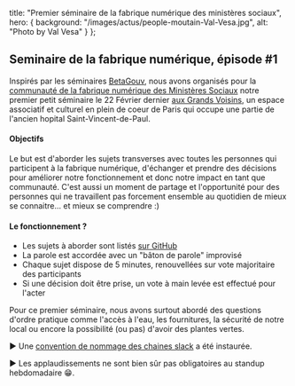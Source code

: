 
  title: "Premier séminaire de la fabrique numérique des ministères sociaux",
  hero: {
    background: "/images/actus/people-moutain-Val-Vesa.jpg",
    alt: "Photo by Val Vesa"
  }
};

<LayoutArticle meta={meta}>

## Seminaire de la fabrique numérique, épisode #1

Inspirés par les séminaires [BetaGouv](https://beta.gouv.fr), nous avons organisés pour la [communauté de la fabrique numérique des Ministères Sociaux](/members) notre premier petit séminaire le 22 Février dernier [aux Grands Voisins](https://lesgrandsvoisins.org/), un espace associatif et culturel en plein de coeur de Paris qui occupe une partie de l'ancien hopital Saint-Vincent-de-Paul.

#### Objectifs

Le but est d'aborder les sujets transverses avec toutes les personnes qui participent à la fabrique numérique, d'échanger et prendre des décisions pour améliorer notre fonctionnement et donc notre impact en tant que communauté. C'est aussi un moment de partage et l'opportunité pour des personnes qui ne travaillent pas forcement ensemble au quotidien de mieux se connaitre... et mieux se comprendre :)

#### Le fonctionnement ?

- Les sujets à aborder sont listés [sur GitHub](https://github.com/SocialGouv/seminaire/projects/1)
- La parole est accordée avec un "bâton de parole" improvisé
- Chaque sujet dispose de 5 minutes, renouvellées sur vote majoritaire des participants
- Si une décision doit être prise, un vote à main levée est effectué pour l'acter

Pour ce premier séminaire, nous avons surtout abordé des questions d'ordre pratique comme l'accès à l'eau, les fournitures, la sécurité de notre local ou encore la possibilité (ou pas) d'avoir des plantes vertes.

▶️ Une [convention de nommage des chaines slack](https://github.com/SocialGouv/socialgouv.github.io/wiki/Nomenclature-des-chaines-Mattermost%7CSlack) a été instaurée.

▶️ Les applaudissements ne sont bien sûr pas obligatoires au standup hebdomadaire 😁.

</LayoutArticle>
